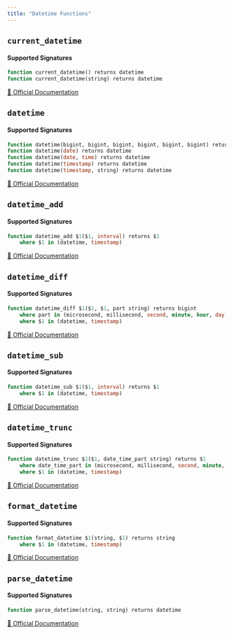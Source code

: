 ```yaml
---
title: "Datetime Functions"
---
```


## `current_datetime`

#### Supported Signatures
```sql
function current_datetime() returns datetime
function current_datetime(string) returns datetime
```
[🔗 Official Documentation](https://cloud.google.com/bigquery/docs/reference/standard-sql/functions-and-operators#current_datetime)

## `datetime`

#### Supported Signatures
```sql
function datetime(bigint, bigint, bigint, bigint, bigint, bigint) returns datetime
function datetime(date) returns datetime
function datetime(date, time) returns datetime
function datetime(timestamp) returns datetime
function datetime(timestamp, string) returns datetime
```
[🔗 Official Documentation](https://cloud.google.com/bigquery/docs/reference/standard-sql/functions-and-operators#datetime)

## `datetime_add`

#### Supported Signatures
```sql
function datetime_add $1($1, interval) returns $1
	where $1 in (datetime, timestamp)
```
[🔗 Official Documentation](https://cloud.google.com/bigquery/docs/reference/standard-sql/functions-and-operators#datetime_add)

## `datetime_diff`

#### Supported Signatures
```sql
function datetime_diff $1($1, $1, part string) returns bigint
	where part in (microsecond, millisecond, second, minute, hour, day, week, week(monday), week(tuesday), week(wednesday), week(thursday), week(friday), week(saturday), week(sunday), isoweek, month, quarter, year, isoyear)
	where $1 in (datetime, timestamp)
```
[🔗 Official Documentation](https://cloud.google.com/bigquery/docs/reference/standard-sql/functions-and-operators#datetime_diff)

## `datetime_sub`

#### Supported Signatures
```sql
function datetime_sub $1($1, interval) returns $1
	where $1 in (datetime, timestamp)
```
[🔗 Official Documentation](https://cloud.google.com/bigquery/docs/reference/standard-sql/functions-and-operators#datetime_sub)

## `datetime_trunc`

#### Supported Signatures
```sql
function datetime_trunc $1($1, date_time_part string) returns $1
	where date_time_part in (microsecond, millisecond, second, minute, hour, day, week, week(monday), week(tuesday), week(wednesday), week(thursday), week(friday), week(saturday), week(sunday), isoweek, month, quarter, year, isoyear)
	where $1 in (datetime, timestamp)
```
[🔗 Official Documentation](https://cloud.google.com/bigquery/docs/reference/standard-sql/functions-and-operators#datetime_trunc)

## `format_datetime`

#### Supported Signatures
```sql
function format_datetime $1(string, $1) returns string
	where $1 in (datetime, timestamp)
```
[🔗 Official Documentation](https://cloud.google.com/bigquery/docs/reference/standard-sql/functions-and-operators#format_datetime)

## `parse_datetime`

#### Supported Signatures
```sql
function parse_datetime(string, string) returns datetime
```
[🔗 Official Documentation](https://cloud.google.com/bigquery/docs/reference/standard-sql/functions-and-operators#parse_datetime)


